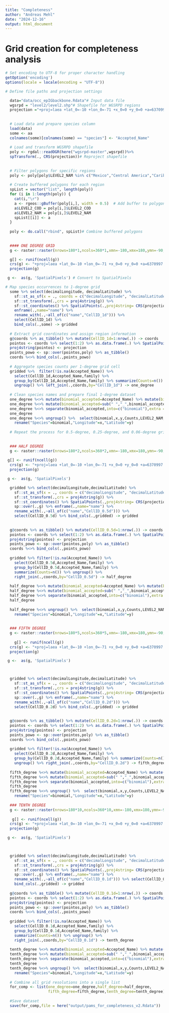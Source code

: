 ```yaml
---
title: "Completeness"
author: "Andreas Mehl"
date: "2024-12-16"
output: html_document
---
```


# Grid creation for completeness analysis

```r
# Set encoding to UTF-8 for proper character handling
getOption('encoding')
options(locale = locale(encoding = "UTF-8"))

# Define file paths and projection settings

  data="data/occ_epIGbackbone.Rdata"# Input data file
  wgsrpd = "level2/level2.shp"# Shapefile for WGSRPD regions
  projection ="+proj=laea +lat_0=-10 +lon_0=-71 +x_0=0 +y_0=0 +a=6370997 +b=6370997 +units=m +no_defs" # Custom projection
  
  
  # Load data and prepare species column
  load(data)
  some <- aa
  colnames(some)[colnames(some) == "species"] <- "Accepted_Name"
  
  # Load and transform WGSRPD shapefile
  poly <- rgdal::readOGR(here("wgsrpd-master",wgsrpd))%>%
  spTransform(., CRS(projection))# Reproject shapefile
 
 
  # Filter polygons for specific regions   
  poly <- poly[poly$LEVEL2_NAM %in% c("Mexico","Central America","Caribbean","Northern South America","Western South America","Brazil","Southern South America"),] 
  
  # Create buffered polygons for each region
  spList = vector("list", length(poly))
  for (i in 1:length(poly)) {
    cat(i,"\r")
    a <- rgeos::gBuffer(poly[i,], width = 0.5)  # Add buffer to polygons
    a$LEVEL2_COD = poly[i,]$LEVEL2_COD
    a$LEVEL2_NAM = poly[i,]$LEVEL2_NAM
    spList[[i]] <- a
  }
  
  poly <- do.call("rbind", spList)# Combine buffered polygons
  
  
  #### ONE DEGREE GRID
  g <- raster::raster(nrows=180*1,ncols=360*1,xmn=-180,xmx=180,ymn=-90,ymx=90,vals=1) 

  g[] <- runif(ncell(g))
  crs(g) <- "+proj=laea +lat_0=-10 +lon_0=-71 +x_0=0 +y_0=0 +a=6370997 +b=6370997 +units=m +no_defs"
  projection(g)

 g <-  as(g, 'SpatialPixels') # Convert to SpatialPixels

# Map species occurrences to 1-degree grid
  some %>% select(decimalLongitude, decimalLatitude) %>% 
    sf::st_as_sf(x = ., coords = c("decimalLongitude", "decimalLatitude"), crs = "+proj=laea +lat_0=-10 +lon_0=-71 +x_0=0 +y_0=0 +a=6370997 +b=6370997 +units=m +no_defs") %>%
    sf::st_transform(.,crs = proj4string(g)) %>%
    sf::st_coordinates() %>% SpatialPoints(.,proj4string= CRS(projection)) %>% sp::over(.,g) %>%
    enframe(.,name="name") %>%
    rename_with(.,~all_of(c("name","CellID_1d"))) %>%
    select(CellID_1d) %>%
    bind_cols(.,some) -> gridded
  
  # Extract grid coordinates and assign region information
  g@coords %>% as_tibble() %>% mutate(CellID_1d=1:nrow(.)) -> coords
  pointos <- coords %>% select(1:2) %>% as.data.frame(.) %>% SpatialPoints(.)
  proj4string(pointos) <- projection
  points_powo <- sp::over(pointos,poly) %>% as_tibble()
  coords %<>% bind_cols(.,points_powo)
  
  # Aggregate species counts per 1-degree grid cell
  gridded %>%  filter(!is.na(Accepted_Name)) %>%
    select(CellID_1d,Accepted_Name,family) %>%
    group_by(CellID_1d,Accepted_Name,family) %>% summarize(Counts=n()) %>%
    ungroup() %>% left_join(.,coords,by="CellID_1d") -> one_degree
  
  # Clean species names and prepare final 1-degree dataset
  one_degree %<>% mutate(binomial_accepted=Accepted_Name) %>% mutate(binomial_accepted=sub("× ","",binomial_accepted))
  one_degree %<>% mutate(binomial_accepted=sub(" ","_",binomial_accepted))
  one_degree %<>% separate(binomial_accepted,into=c("binomial"),extra = "warn",sep=" ")
  one_degree
  one_degree %<>% ungroup() %>%  select(binomial,x,y,Counts,LEVEL2_NAM,family) %>% 
    rename("Species"=binomial,"Longitude"=x,"Latitude"=y)
  
  # Repeat the process for 0.5-degree, 0.25-degree, and 0.06-degree grids
  
  
  ### HALF DEGREE
  g <- raster::raster(nrows=180*2,ncols=360*2,xmn=-180,xmx=180,ymn=-90,ymx=90,vals=1) 
  
 g[] <- runif(ncell(g))
  crs(g) <- "+proj=laea +lat_0=-10 +lon_0=-71 +x_0=0 +y_0=0 +a=6370997 +b=6370997 +units=m +no_defs"
  projection(g)

 g <-  as(g, 'SpatialPixels')

  gridded %>% select(decimalLongitude,decimalLatitude) %>% 
    sf::st_as_sf(x = ., coords = c("decimalLongitude", "decimalLatitude"), crs = "+proj=laea +lat_0=-10 +lon_0=-71 +x_0=0 +y_0=0 +a=6370997 +b=6370997 +units=m +no_defs") %>%
    sf::st_transform(.,crs = proj4string(g)) %>% 
    sf::st_coordinates() %>% SpatialPoints(.,proj4string= CRS(projection)) %>%
    sp::over(.,g) %>% enframe(.,name="name") %>%
    rename_with(.,~all_of(c("name","CellID_0.5d"))) %>%
    select(CellID_0.5d) %>% bind_cols(.,gridded) -> gridded
  
  
  g@coords %>% as_tibble() %>% mutate(CellID_0.5d=1:nrow(.)) -> coords
  pointos <- coords %>% select(1:2) %>% as.data.frame(.) %>% SpatialPoints(.)
  proj4string(pointos) <- projection
  points_powo <- sp::over(pointos,poly) %>% as_tibble()
  coords %<>% bind_cols(.,points_powo)
  
  gridded %>% filter(!is.na(Accepted_Name)) %>%
    select(CellID_0.5d,Accepted_Name,family) %>%
    group_by(CellID_0.5d,Accepted_Name,family) %>%
    summarize(Counts=n()) %>% ungroup() %>%
    right_join(.,coords,by="CellID_0.5d") -> half_degree
  
  half_degree %<>% mutate(binomial_accepted=Accepted_Name) %>% mutate(binomial_accepted=sub("× ","",binomial_accepted))
  half_degree %<>% mutate(binomial_accepted=sub(" ","_",binomial_accepted))
  half_degree %<>% separate(binomial_accepted,into=c("binomial"),extra = "warn",sep=" ")
  half_degree
  
  half_degree %<>% ungroup() %>%  select(binomial,x,y,Counts,LEVEL2_NAM,family) %>% 
    rename("Species"=binomial,"Longitude"=x,"Latitude"=y)
  
  
  ### FIFTH DEGREE
  g <- raster::raster(nrows=180*5,ncols=360*5,xmn=-180,xmx=180,ymn=-90,ymx=90,vals=1) 
  
    g[] <- runif(ncell(g))
  crs(g) <- "+proj=laea +lat_0=-10 +lon_0=-71 +x_0=0 +y_0=0 +a=6370997 +b=6370997 +units=m +no_defs"
  projection(g)

 g <-  as(g, 'SpatialPixels')



  gridded %>% select(decimalLongitude,decimalLatitude) %>% 
    sf::st_as_sf(x = ., coords = c("decimalLongitude", "decimalLatitude"), crs = "+proj=laea +lat_0=-10 +lon_0=-71 +x_0=0 +y_0=0 +a=6370997 +b=6370997 +units=m +no_defs") %>%
    sf::st_transform(.,crs = proj4string(g)) %>%
    sf::st_coordinates() %>% SpatialPoints(.,proj4string= CRS(projection)) %>%
    sp::over(.,g) %>% enframe(.,name="name") %>% 
    rename_with(.,~all_of(c("name","CellID_0.2d"))) %>%
    select(CellID_0.2d) %>% bind_cols(.,gridded) -> gridded
  
  
  g@coords %>% as_tibble() %>% mutate(CellID_0.2d=1:nrow(.)) -> coords
  pointos <- coords %>% select(1:2) %>% as.data.frame(.) %>% SpatialPoints(.)
  proj4string(pointos) <- projection
  points_powo <- sp::over(pointos,poly) %>% as_tibble()
  coords %<>% bind_cols(.,points_powo)
  
  gridded %>% filter(!is.na(Accepted_Name)) %>%
    select(CellID_0.2d,Accepted_Name,family) %>% 
    group_by(CellID_0.2d,Accepted_Name,family) %>% summarize(Counts=n()) %>% 
    ungroup() %>% right_join(.,coords,by="CellID_0.2d") -> fifth_degree
  
  fifth_degree %<>% mutate(binomial_accepted=Accepted_Name) %>% mutate(binomial_accepted=sub("× ","",binomial_accepted))
  fifth_degree %<>% mutate(binomial_accepted=sub(" ","_",binomial_accepted))
  fifth_degree %<>% separate(binomial_accepted,into=c("binomial"),extra = "warn",sep=" ")
  fifth_degree
  fifth_degree %<>% ungroup() %>%  select(binomial,x,y,Counts,LEVEL2_NAM,family) %>% 
    rename("Species"=binomial,"Longitude"=x,"Latitude"=y)
  
  ### TENTH DEGREE
  g <- raster::raster(nrows=180*10,ncols=360*10,xmn=-180,xmx=180,ymn=-90,ymx=90,vals=1)   
  
   g[] <- runif(ncell(g))
  crs(g) <- "+proj=laea +lat_0=-10 +lon_0=-71 +x_0=0 +y_0=0 +a=6370997 +b=6370997 +units=m +no_defs"
  projection(g)

 g <-  as(g, 'SpatialPixels')


  
  gridded %>% select(decimalLongitude,decimalLatitude) %>% 
    sf::st_as_sf(x = ., coords = c("decimalLongitude", "decimalLatitude"), crs = "+proj=laea +lat_0=-10 +lon_0=-71 +x_0=0 +y_0=0 +a=6370997 +b=6370997 +units=m +no_defs") %>%
    sf::st_transform(.,crs = proj4string(g)) %>%
    sf::st_coordinates() %>% SpatialPoints(.,proj4string= CRS(projection)) %>%
    sp::over(.,g) %>% enframe(.,name="name") %>%
    rename_with(.,~all_of(c("name","CellID_0.1d"))) %>% select(CellID_0.1d) %>%
    bind_cols(.,gridded) -> gridded
  
  g@coords %>% as_tibble() %>% mutate(CellID_0.1d=1:nrow(.)) -> coords
  pointos <- coords %>% select(1:2) %>% as.data.frame(.) %>% SpatialPoints(.)
  proj4string(pointos) <- projection
  points_powo <- sp::over(pointos,poly) %>% as_tibble()
  coords %<>% bind_cols(.,points_powo)
  
  gridded %>% filter(!is.na(Accepted_Name)) %>%
    select(CellID_0.1d,Accepted_Name,family) %>% 
    group_by(CellID_0.1d,Accepted_Name,family) %>%
    summarize(Counts=n()) %>% ungroup() %>%
    right_join(.,coords,by="CellID_0.1d") -> tenth_degree
  
  tenth_degree %<>% mutate(binomial_accepted=Accepted_Name) %>% mutate(binomial_accepted=sub("× ","",binomial_accepted))
  tenth_degree %<>% mutate(binomial_accepted=sub(" ","_",binomial_accepted))
  tenth_degree %<>% separate(binomial_accepted,into=c("binomial"),extra = "warn",sep=" ")
  tenth_degree
  tenth_degree %<>% ungroup() %>%  select(binomial,x,y,Counts,LEVEL2_NAM,family) %>% 
    rename("Species"=binomial,"Longitude"=x,"Latitude"=y)
  
  # Combine all grid resolutions into a single list
  for_comp <- list(one_degree=one_degree,half_degree=half_degree,
                   fifth_degree=fifth_degree,tenth_degree=tenth_degree)
  
  #Save dataset
  save(for_comp,file = here("output/pams_for_completeness_v2.Rdata"))

```

